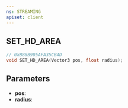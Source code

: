 ```yaml
---
ns: STREAMING
apiset: client
---
```

## SET_HD_AREA

```c
// 0xB88B905AFA35CB4D
void SET_HD_AREA(Vector3 pos, float radius);
```


## Parameters
* **pos**:
* **radius**: